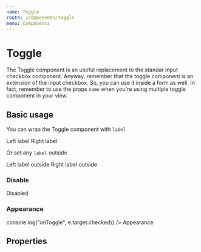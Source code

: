```yaml
---
name: Toggle
route: /components/toggle
menu: Components
---
```




# Toggle

The Toggle component is an useful replacement to the standar input checkbox component.
Anyway, remember that the toggle component is an extension of the input checkbox. So, you can use it inside a form as well.
In fact, remember to use the props `name` when you're using multiple toggle component in your view.

## Basic usage

You can wrap the Toggle component with `label`

<Playground>
  <label htmlFor="toggle-1">
    Left label
    <Toggle name="toggle-1" />
  </label>
</Playground>

<Playground>
  <label htmlFor="toggle-2">
    <Toggle name="toggle-2" />
    Right label
  </label>
</Playground>

Or set any `label` outside

<Playground>
  <label htmlFor="toggle-1a">Left label outside</label>
  <Toggle name="toggle-1a" />
</Playground>

<Playground>
  <Toggle name="toggle-2a" />
  <label htmlFor="toggle-2a">Right label outside</label>
</Playground>

### Disable

<Playground>
  <label htmlFor="toggle-3">
    Disabled
    <Toggle name="toggle-3" disabled />
  </label>
</Playground>

### Appearance

<Playground>
  <label htmlFor="toggle-4">
    <Toggle
      leftBackgroundColor="tomato"
      rightBackgroundColor="green"
      borderColor="tomato"
      knobColor="white"
      name="toggle-4"
      onToggle={e => console.log("onToggle", e.target.checked)}
    />
    Appearance
  </label>
</Playground>

## Properties

<Props of={ToggleProps} />
